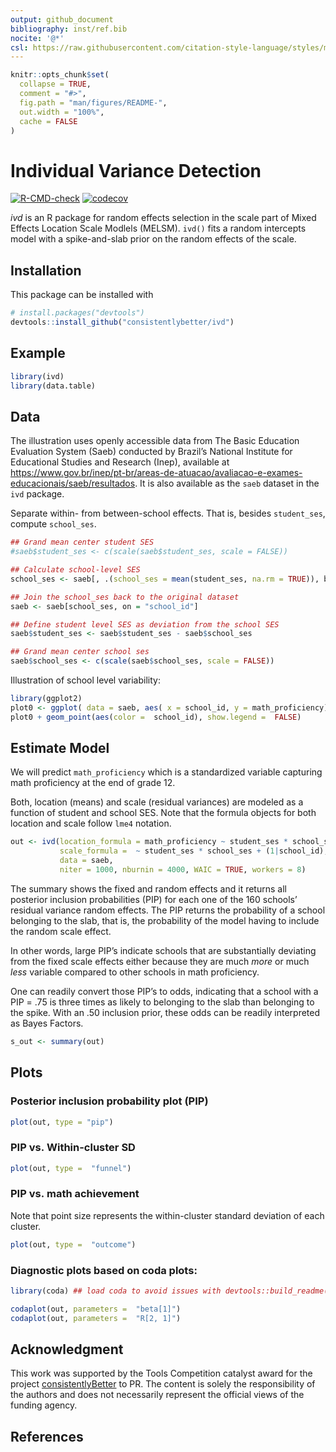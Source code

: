 ```yaml
---
output: github_document
bibliography: inst/ref.bib
nocite: '@*'
csl: https://raw.githubusercontent.com/citation-style-language/styles/master/apa.csl
---
```


<!-- README.md is generated from README.Rmd. Please edit that file -->
<!-- knit with rmarkdown::render("README.Rmd", output_format = "md_document") -->

```r
knitr::opts_chunk$set(
  collapse = TRUE,
  comment = "#>",
  fig.path = "man/figures/README-",
  out.width = "100%",
  cache = FALSE
)
```

# Individual Variance Detection


<!-- badges: start -->
[![R-CMD-check](https://github.com/ph-rast/ivd/actions/workflows/R-CMD-check.yaml/badge.svg)](https://github.com/ph-rast/ivd/actions/workflows/R-CMD-check.yaml)
[![codecov](https://codecov.io/gh/consistentlyBetter/ivd/graph/badge.svg?token=SD0PM5BVIL)](https://codecov.io/gh/consistentlyBetter/ivd)
<!-- badges: end -->

*ivd* is an R package for random effects selection in the scale part of Mixed Effects Location Scale Modlels (MELSM). `ivd()` fits a random intercepts model with a spike-and-slab prior on the random effects of the scale.

## Installation

This package can be installed with 

``` r
# install.packages("devtools")
devtools::install_github("consistentlybetter/ivd")
```

## Example


```r
library(ivd)
library(data.table)
```
## Data
The illustration uses openly accessible data from The Basic Education Evaluation System (Saeb) conducted by Brazil's National Institute for Educational Studies and Research (Inep), available at <https://www.gov.br/inep/pt-br/areas-de-atuacao/avaliacao-e-exames-educacionais/saeb/resultados>. It is also available as the `saeb` dataset in the `ivd` package.


Separate within- from between-school effects. That is, besides `student_ses`, compute `school_ses`. 

```r
## Grand mean center student SES
#saeb$student_ses <- c(scale(saeb$student_ses, scale = FALSE))

## Calculate school-level SES
school_ses <- saeb[, .(school_ses = mean(student_ses, na.rm = TRUE)), by = school_id]

## Join the school_ses back to the original dataset
saeb <- saeb[school_ses, on = "school_id"]

## Define student level SES as deviation from the school SES
saeb$student_ses <- saeb$student_ses - saeb$school_ses

## Grand mean center school ses
saeb$school_ses <- c(scale(saeb$school_ses, scale = FALSE))
```

Illustration of school level variability:
```r
library(ggplot2)
plot0 <- ggplot( data = saeb, aes( x = school_id, y = math_proficiency) )
plot0 + geom_point(aes(color =  school_id), show.legend =  FALSE)
```



## Estimate Model

We will predict `math_proficiency` which is a standardized variable capturing math proficiency at the end of grade 12.

Both, location (means) and scale (residual variances) are modeled as a function of student and school SES. Note that the formula objects for both location and scale follow `lme4` notation.

```r
out <- ivd(location_formula = math_proficiency ~ student_ses * school_ses + (1|school_id),
           scale_formula =  ~ student_ses * school_ses + (1|school_id),
           data = saeb,
           niter = 1000, nburnin = 4000, WAIC = TRUE, workers = 8)
```

The summary shows the fixed and random effects and it returns all posterior inclusion probabilities (PIP) for each one of the 160 schools' residual variance random effects. The PIP returns the probability of a school belonging to the slab, that is, the probability of the model having to include the random scale effect. 

In other words, large PIP's indicate schools that are substantially deviating from the fixed scale effects either because they are much _more_ or much _less_  variable compared to other schools in math proficiency.

One can readily convert those PIP's to odds, indicating that a school with a PIP = .75 is three times as likely to belonging to the slab than belonging to the spike. With an .50 inclusion prior, these odds can be readily interpreted as Bayes Factors.

```r
s_out <- summary(out)
```

## Plots

### Posterior inclusion probability plot (PIP)

```r
plot(out, type = "pip")
```

### PIP vs. Within-cluster SD

```r
plot(out, type =  "funnel")
```

### PIP vs. math achievement

Note that point size represents the within-cluster standard deviation of each cluster.

```r
plot(out, type =  "outcome")
```


### Diagnostic plots based on coda plots:

```r
library(coda) ## load coda to avoid issues with devtools::build_readme()
```

```r
codaplot(out, parameters =  "beta[1]")
codaplot(out, parameters =  "R[2, 1]")
```


## Acknowledgment
This work was supported by the Tools Competition catalyst award for the project [consistentlyBetter](https://tools-competition.org/winner/consistentlybetter/) to PR. 
The content is solely the responsibility of the authors and does not necessarily represent the official views of the funding agency.


## References
